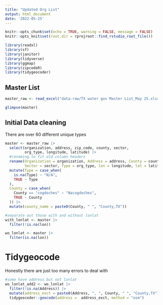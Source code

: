 ```yaml
---
title: "Updated Org List"
output: html_document
date: '2022-05-25'
---
```


```r
knitr::opts_chunk$set(echo = TRUE, warning = FALSE, message = FALSE)
knitr::opts_knit$set(root.dir = rprojroot::find_rstudio_root_file())

library(readxl)
library(sf)
library(janitor)
library(tidyverse)
library(ggmap)
library(zipcodeR)
library(tidygeocoder)
```

## Master List
```r
master_raw <- read_excel("data-raw/TX water gov Master List_May 25.xlsx")

glimpse(master)
```
## Initial Data cleaning

There are over 60 different unique types 

```r
master <- master_raw |> 
  select(organization, address, zip_code, county, sector,
         org_type, longitude, latitude) |> 
  #renaming to fit old column headers 
  rename(Organization = organization, Address = address, County = county, 
         Sector = sector, Type = org_type, lon = longitude, lat = latitude) |> 
  mutate(Type = case_when(
    is.na(Type) ~ "N/A",
    TRUE ~ Type
  ),
  County = case_when(
    County == "cogdoches" ~ "Nacogdoches",
    TRUE ~ County
  )) |> 
  mutate(county_name = paste0(County, " ", "County,TX"))

#separate out those with and without lonlat 
with_lonlat <- master |> 
  filter(!is.na(lon))

wo_lonlat <- master |> 
  filter(is.na(lon))

```

# Tidygeocode 

Honestly there are just too many errors to deal with 

```r

#some have address but not lonlat 
wo_lonlat_add2 <- wo_lonlat |> 
  filter(!is.na(Address)) |> 
  mutate(address_exct = paste0(Address, ", ", County, " ", "County,TX")) |> 
  tidygeocoder::geocode(address =  address_exct, method = "osm")


```
